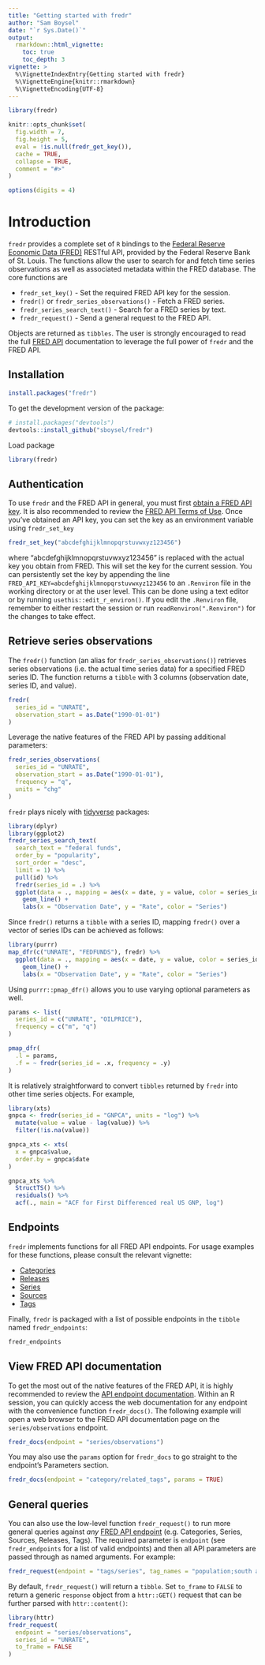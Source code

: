 ```yaml
---
title: "Getting started with fredr"
author: "Sam Boysel"
date: "`r Sys.Date()`"
output: 
  rmarkdown::html_vignette:
    toc: true
    toc_depth: 3
vignette: >
  %\VignetteIndexEntry{Getting started with fredr}
  %\VignetteEngine{knitr::rmarkdown}
  %\VignetteEncoding{UTF-8}
---
```


```r
library(fredr)

knitr::opts_chunk$set(
  fig.width = 7,
  fig.height = 5,
  eval = !is.null(fredr_get_key()),
  cache = TRUE,
  collapse = TRUE,
  comment = "#>"
)

options(digits = 4)
```

# Introduction

`fredr` provides a complete set of `R` bindings to the [Federal Reserve Economic
Data (FRED)](https://research.stlouisfed.org/fred2/) RESTful API, provided by 
the Federal Reserve Bank of St. Louis.  The functions allow the user to search 
for and fetch time series observations as well as associated metadata within the FRED 
database.  The core functions are

- `fredr_set_key()` - Set the required FRED API key for the session.
- `fredr()` or `fredr_series_observations()` - Fetch a FRED series.
- `fredr_series_search_text()` - Search for a FRED series by text.
- `fredr_request()` - Send a general request to the FRED API.

Objects are returned as `tibbles`.  The user is strongly encouraged to read the 
full [FRED API](https://research.stlouisfed.org/docs/api/fred/) documentation to 
leverage the full power of `fredr` and the FRED API.

## Installation

```r
install.packages("fredr")
```

To get the development version of the package:

```r
# install.packages("devtools")
devtools::install_github("sboysel/fredr")
```

Load package

```r
library(fredr)
```

## Authentication

To use `fredr` and the FRED API in general, you must first [obtain a FRED API
key](https://research.stlouisfed.org/docs/api/api_key.html).  It is also
recommended to review the [FRED API Terms of
Use](https://research.stlouisfed.org/docs/api/terms_of_use.html).  Once you've obtained an API key, you can set the key as an environment variable using `fredr_set_key`

```r
fredr_set_key("abcdefghijklmnopqrstuvwxyz123456")
```

where "abcdefghijklmnopqrstuvwxyz123456" is replaced with the actual key you obtain from FRED.  This will set the key for the current session.  You can persistently set the key by appending the line `FRED_API_KEY=abcdefghijklmnopqrstuvwxyz123456` to an `.Renviron` file in the working directory or at the user level.  This can be done using a text editor or by running `usethis::edit_r_environ()`.  If you edit the `.Renviron` file, remember to either restart the session or run `readRenviron(".Renviron")` for the changes to take effect. 

## Retrieve series observations

The `fredr()` function (an alias for `fredr_series_observations()`) retrieves series observations (i.e. the actual time series data) for a specified FRED series ID.  The function returns a `tibble` with 3 columns (observation date, series ID, and value).

```r
fredr(
  series_id = "UNRATE",
  observation_start = as.Date("1990-01-01")
)
```

Leverage the native features of the FRED API by passing additional parameters:

```r
fredr_series_observations(
  series_id = "UNRATE",
  observation_start = as.Date("1990-01-01"),
  frequency = "q",
  units = "chg"
)
```

`fredr` plays nicely with [tidyverse](https://www.tidyverse.org/) packages:

```r
library(dplyr)
library(ggplot2)
fredr_series_search_text(
  search_text = "federal funds",
  order_by = "popularity",
  sort_order = "desc",
  limit = 1) %>%
  pull(id) %>%
  fredr(series_id = .) %>%
  ggplot(data = ., mapping = aes(x = date, y = value, color = series_id)) +
    geom_line() +
    labs(x = "Observation Date", y = "Rate", color = "Series")
```

Since `fredr()` returns a `tibble` with a series ID, mapping `fredr()` over a vector
of series IDs can be achieved as follows:

```r
library(purrr)
map_dfr(c("UNRATE", "FEDFUNDS"), fredr) %>%
  ggplot(data = ., mapping = aes(x = date, y = value, color = series_id)) +
    geom_line() +
    labs(x = "Observation Date", y = "Rate", color = "Series")
```

Using `purrr::pmap_dfr()` allows you to use varying optional parameters as well.

```r
params <- list(
  series_id = c("UNRATE", "OILPRICE"),
  frequency = c("m", "q")
)

pmap_dfr(
  .l = params,
  .f = ~ fredr(series_id = .x, frequency = .y)
)
```

It is relatively straightforward to convert `tibbles` returned by `fredr` into other time series objects.  For example,

```r
library(xts)
gnpca <- fredr(series_id = "GNPCA", units = "log") %>%
  mutate(value = value - lag(value)) %>%
  filter(!is.na(value))

gnpca_xts <- xts(
  x = gnpca$value,
  order.by = gnpca$date
)

gnpca_xts %>%
  StructTS() %>%
  residuals() %>%
  acf(., main = "ACF for First Differenced real US GNP, log")
```

## Endpoints

`fredr` implements functions for all FRED API endpoints.  For usage examples for these functions, please consult the relevant vignette:

- [Categories](http://sboysel.github.io/fredr/articles/fredr-categories.html)
- [Releases](http://sboysel.github.io/fredr/articles/fredr-releases.html)
- [Series](http://sboysel.github.io/fredr/articles/fredr-series.html)
- [Sources](http://sboysel.github.io/fredr/articles/fredr-sources.html)
- [Tags](http://sboysel.github.io/fredr/articles/fredr-tags.html)

Finally, `fredr` is packaged with a list of possible endpoints in the `tibble` named `fredr_endpoints`:

```r
fredr_endpoints
```

## View FRED API documentation

To get the most out of the native features of the FRED API, it is highly recommended to review the [API endpoint documentation](https://research.stlouisfed.org/docs/api/fred/). Within an R session, you can quickly access the web documentation for any endpoint with the convenience function `fredr_docs()`.  The following example will open a web browser to the FRED API documentation page on the `series/observations` endpoint.

```r
fredr_docs(endpoint = "series/observations")
```

You may also use the `params` option for `fredr_docs` to go straight to the
endpoint's Parameters section.
```r
fredr_docs(endpoint = "category/related_tags", params = TRUE)
```

## General queries

You can also use the low-level function `fredr_request()` to run more general queries
against *any* [FRED API endpoint](https://research.stlouisfed.org/docs/api/fred/) (e.g. Categories,
Series, Sources, Releases, Tags).  The required parameter is `endpoint` (see `fredr_endpoints` for a list of valid endpoints) and then all API parameters are passed through as named arguments.  For example:

```r
fredr_request(endpoint = "tags/series", tag_names = "population;south africa", limit = 25L)
```

By default, `fredr_request()` will return a `tibble`.  Set `to_frame` to `FALSE` to return a generic `response` object from a `httr::GET()` request that can be further parsed with `httr::content()`:

```r
library(httr)
fredr_request(
  endpoint = "series/observations",
  series_id = "UNRATE",
  to_frame = FALSE
)
```

